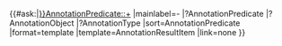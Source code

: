 {{#ask:[[-Has subobject::{{#if:{{{1}}}|{{{1}}}|{{FULLPAGENAME}}}}]][[AnnotationPredicate::+]]
|mainlabel=-
|?AnnotationPredicate
|?AnnotationObject
|?AnnotationType
|sort=AnnotationPredicate
|format=template
|template=AnnotationResultItem
|link=none
}}